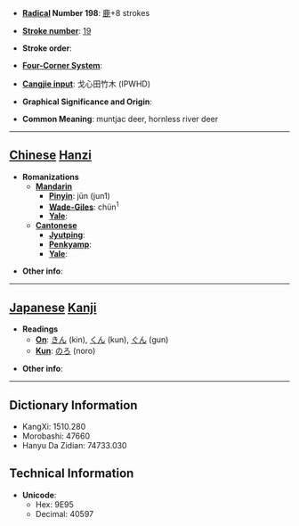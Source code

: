 * '''[[Wiktionary:Chinese radical index| Radical]] Number 198''': [[Wiktionary:Chinese radical index 鹿|鹿]]+8 strokes

* '''[[Wiktionary:Chinese total strokes index|Stroke number]]''': [[Wiktionary:Chinese total strokes index 19|19]]

* '''Stroke order''': 

* '''[[Wiktionary:Chinese four corner index|Four-Corner System]]''': 

* '''[[Wiktionary:Chinese Cangjie index|Cangjie input]]''': 戈心田竹木 (IPWHD)

* '''Graphical Significance and Origin''': 

* '''Common Meaning''': muntjac deer, hornless river deer

----

== [[Chinese]] [[Hanzi]] ==

* '''Romanizations'''
** '''[[Mandarin]]'''
*** '''[[Pinyin]]''': jūn (jun1)
*** '''[[Wade-Giles]]''': chün<sup>1</sup>
*** '''[[Yale]]''': 
** '''[[Cantonese]]'''
*** '''[[Jyutping]]''':
*** '''[[Penkyamp]]''': 
*** '''[[Yale]]''': 

* '''Other info''': 

----

== [[Japanese]] [[Kanji]] ==

* '''Readings'''
** '''[[On]]''': [[きん]] (kin), [[くん]] (kun), [[ぐん]] (gun)
** '''[[Kun]]''': [[のろ]] (noro)

* '''Other info''':  

----

== Dictionary Information ==

* KangXi: 1510.280
* Morobashi: 47660
* Hanyu Da Zidian: 74733.030

== Technical Information ==

* '''Unicode''':
** Hex: 9E95
** Decimal: 40597